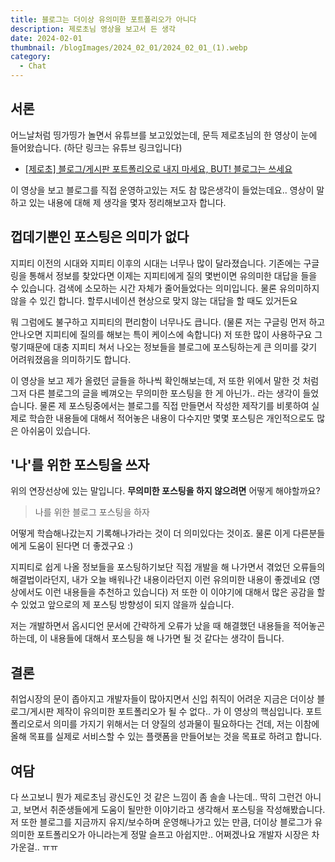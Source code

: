 ```yaml
---
title: 블로그는 더이상 유의미한 포트폴리오가 아니다
description: 제로초님 영상을 보고서 든 생각
date: 2024-02-01
thumbnail: /blogImages/2024_02_01/2024_02_01_(1).webp
category:
  - Chat
---
```


## 서론

어느날처럼 띵가띵가 놀면서 유튜브를 보고있었는데, 문득 제로초님의 한 영상이 눈에 들어왔습니다.
(하단 링크는 유튜브 링크입니다)

- [[제로초] 블로그/게시판 포트폴리오로 내지 마세요, BUT! 블로그는 쓰세요](https://www.youtube.com/watch?v=BDYCy8krHbA)

이 영상을 보고 블로그를 직접 운영하고있는 저도 참 많은생각이 들었는데요.. 영상이 말하고 있는 내용에 대해 제 생각을 몇자 정리해보고자 합니다.

## 껍데기뿐인 포스팅은 의미가 없다

지피티 이전의 시대와 지피티 이후의 시대는 너무나 많이 달라졌습니다. 기존에는 구글링을 통해서 정보를 찾았다면 이제는 지피티에게 질의 몇번이면 유의미한 대답을 들을 수 있습니다.
검색에 소모하는 시간 자체가 줄어들었다는 의미입니다. 물론 유의미하지 않을 수 있긴 합니다. 할루시네이션 현상으로 맞지 않는 대답을 할 때도 있거든요

뭐 그럼에도 불구하고 지피티의 편리함이 너무나도 큽니다. (물론 저는 구글링 먼저 하고 안나오면 지피티에 질의를 해보는 특이 케이스에 속합니다) 저 또한 많이 사용하구요
그렇기때문에 대충 지피티 쳐서 나오는 정보들을 블로그에 포스팅하는게 큰 의미를 갖기 어려워졌음을 의미하기도 합니다.

이 영상을 보고 제가 올렸던 글들을 하나씩 확인해보는데, 저 또한 위에서 말한 것 처럼 그저 다른 블로그의 글을 베껴오는 무의미한 포스팅을 한 게 아닌가.. 라는 생각이 들었습니다.
물론 제 포스팅중에서는 블로그를 직접 만들면서 작성한 제작기를 비롯하여 실제로 학습한 내용들에 대해서 적어놓은 내용이 다수지만 몇몇 포스팅은 개인적으로도 많은 아쉬움이 있습니다.

## '나'를 위한 포스팅을 쓰자

위의 연장선상에 있는 말입니다. **무의미한 포스팅을 하지 않으려면** 어떻게 해야할까요?

> 나를 위한 블로그 포스팅을 하자

어떻게 학습해나갔는지 기록해나가라는 것이 더 의미있다는 것이죠. 물론 이게 다른분들에게 도움이 된다면 더 좋겠구요 :)

지피티로 쉽게 나올 정보들을 포스팅하기보단 직접 개발을 해 나가면서 겪었던 오류들의 해결법이라던지, 내가 오늘 배워나간 내용이라던지 이런 유의미한 내용이 좋겠네요 (영상에서도 이런 내용들을 추천하고 있습니다)
저 또한 이 이야기에 대해서 많은 공감을 할 수 있었고 앞으로의 제 포스팅 방향성이 되지 않을까 싶습니다.

저는 개발하면서 옵시디언 문서에 간략하게 오류가 났을 때 해결했던 내용들을 적어놓곤 하는데, 이 내용들에 대해서 포스팅을 해 나가면 될 것 같다는 생각이 듭니다.

## 결론

취업시장의 문이 좁아지고 개발자들이 많아지면서 신입 취직이 어려운 지금은 더이상 블로그/게시판 제작이 유의미한 포트폴리오가 될 수 없다.. 가 이 영상의 핵심입니다.
포트폴리오로서 의미를 가지기 위해서는 더 양질의 성과물이 필요하다는 건데, 저는 이참에 올해 목표를 실제로 서비스할 수 있는 플랫폼을 만들어보는 것을 목표로 하려고 합니다.

## 여담

다 쓰고보니 뭔가 제로초님 광신도인 것 같은 느낌이 좀 솔솔 나는데.. 딱히 그런건 아니고, 보면서 취준생들에게 도움이 될만한 이야기라고 생각해서 포스팅을 작성해봤습니다.
저 또한 블로그를 지금까지 유지/보수하며 운영해나가고 있는 만큼, 더이상 블로그가 유의미한 포트폴리오가 아니라는게 정말 슬프고 아쉽지만.. 어쩌겠나요 개발자 시장은 차가운걸.. ㅠㅠ
